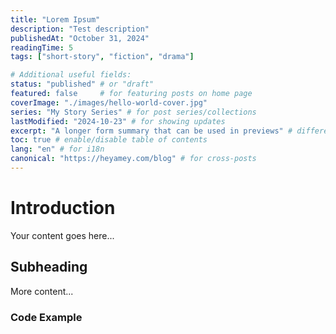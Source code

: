 ---
title: "Lorem Ipsum"
description: "Test description"
publishedAt: "October 31, 2024"
readingTime: 5
tags: ["short-story", "fiction", "drama"]

# Additional useful fields:
status: "published" # or "draft"
featured: false     # for featuring posts on home page
coverImage: "./images/hello-world-cover.jpg"
series: "My Story Series" # for post series/collections
lastModified: "2024-10-23" # for showing updates
excerpt: "A longer form summary that can be used in previews" # different from brief summary
toc: true # enable/disable table of contents
lang: "en" # for i18n
canonical: "https://heyamey.com/blog" # for cross-posts
---

# Introduction

Your content goes here...

## Subheading

More content...

### Code Example 